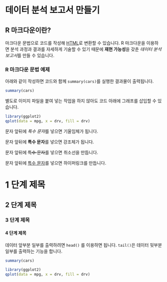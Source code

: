 # 데이터 분석 보고서 만들기

## R 마크다운이란?

마크다운 문법으로 코드를 작성해 [HTML](https://ko.wikipedia.org/wiki/HTML)로 변환할 수 있습니다. R 마크다운을 이용하면 분석 과정과 결과를 자세하게 기술할 수 있기 때문에 **재현 가능성**을 갖춘 *데이터 분석 보고서*를 만들 수 있습니다.

### R 마크다운 문법 예제

아래와 같이 작성하면 코드와 함께 `summary(cars)`를 실행한 결과물이 출력됩니다.

```{r}
summary(cars)
```

별도로 이미지 파일을 붙여 넣는 작업을 하지 않아도 코드 아래에 그래프를 삽입할 수 있습니다.

```{r}
library(ggplot2)
qplot(data = mpg, x = drv, fill = drv)
```


##########################################################################

문자 앞뒤에 *특수 문자*를 넣으면 기울임체가 됩니다.

문자 앞뒤에 **특수 문자**를 넣으면 강조체가 됩니다.

문자 앞뒤에 ~~특수 문자~~를 넣으면 취소선을 만듭니다.

문자 앞뒤에 [특수 문자](http://www.google.com/search?q=special+character)를 넣으면 하이퍼링크를 만듭니다.

# 1 단계 제목
## 2 단계 제목
### 3 단계 제목
#### 4 단계 제목

데이터 앞부분 일부를 출력하려면 `head()` 를 이용하면 됩니다. `tail()`은 데이터 뒷부분 일부를 출력하는 기능을 합니다.


##########################################################################

```{r}
summary(cars)
 
library(ggplot2)
qplot(data = mpg, x = drv, fill = drv)
```

